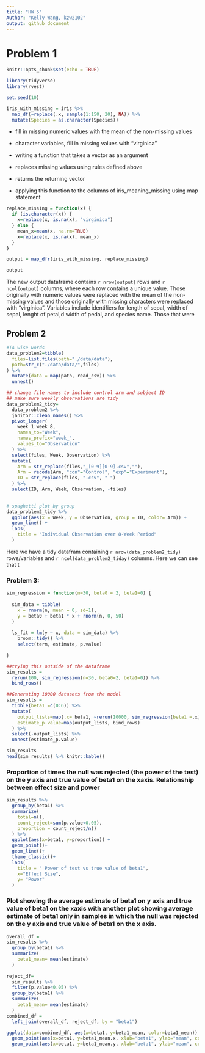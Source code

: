 ```yaml
---
title: "HW 5"
Author: "Kelly Wang, kzw2102"
output: github_document
---
```


# Problem 1
```r
knitr::opts_chunk$set(echo = TRUE)

library(tidyverse)
library(rvest)

set.seed(10)

iris_with_missing = iris %>% 
  map_df(~replace(.x, sample(1:150, 20), NA)) %>%
  mutate(Species = as.character(Species))
```
* fill in missing numeric values with the mean of the non-missing values
* character variables, fill in missing values with "virginica"

* writing a function that takes a vector as an argument 
* replaces missing values using rules defined above 
* returns the returning vector
* applying this function to the columns of iris_meaning_missing using map statement 

```r
replace_missing = function(x) {
  if (is.character(x)) {
    x=replace(x, is.na(x), "virginica")
  } else {
    mean_x=mean(x, na.rm=TRUE)
    x=replace(x, is.na(x), mean_x)
  }
}

output = map_dfr(iris_with_missing, replace_missing)

output

```
The new output dataframe contains `r nrow(output)` rows and `r ncol(output)` columns, where each row contains a unique value. Those originally with numeric values were replaced with the mean of the non-missing values and those originally with missing characters were replaced with "virginica". Variables include identifiers for length of sepal, width of sepal, lenght of petal,d width of pedal, and species name. Those that were 

## Problem 2

```r
#TA wise words
data_problem2=tibble(
  files=list.files(path="./data/data"),
  path=str_c("./data/data/",files)
) %>% 
  mutate(data = map(path, read_csv)) %>% 
  unnest()

## change file names to include control arm and subject ID
## make sure weekly observations are tidy
data_problem2_tidy= 
  data_problem2 %>% 
  janitor::clean_names() %>% 
  pivot_longer(
    week_1:week_8,
    names_to="Week",
    names_prefix="week_",
    values_to="Observation"
  ) %>% 
  select(files, Week, Observation) %>% 
  mutate(
    Arm = str_replace(files,"_[0-9][0-9].csv",""),
    Arm = recode(Arm, "con"="Control", "exp"="Experiment"),
    ID = str_replace(files, ".csv", " ")
  ) %>% 
  select(ID, Arm, Week, Observation, -files)
  

# spaghetti plot by group
data_problem2_tidy %>% 
  ggplot(aes(x = Week, y = Observation, group = ID, color= Arm)) + 
  geom_line() +
  labs(
    title = "Individual Observation over 8-Week Period"
  )
```
Here we have a tidy datafram containing `r nrow(data_problem2_tidy)` rows/variables and `r ncol(data_problem2_tiday)` columns. Here we can see that t

### Problem 3:
```r
sim_regression = function(n=30, beta0 = 2, beta1=0) {
  
  sim_data = tibble(
    x = rnorm(n, mean = 0, sd=1),
    y = beta0 + beta1 * x + rnorm(n, 0, 50)
  )
  
  ls_fit = lm(y ~ x, data = sim_data) %>% 
    broom::tidy() %>% 
    select(term, estimate, p.value)

}

##trying this outside of the dataframe
sim_results =
  rerun(100, sim_regression(n=30, beta0=2, beta1=0)) %>% 
  bind_rows()

##Generating 10000 datasets from the model
sim_results = 
  tibble(beta1 =c(0:6)) %>% 
  mutate(
    output_lists=map(.x= beta1, ~rerun(10000, sim_regression(beta1 =.x))),
    estimate_p.value=map(output_lists, bind_rows)
  ) %>% 
  select(-output_lists) %>% 
  unnest(estimate_p.value)

sim_results
head(sim_results) %>% knitr::kable()
```
### Proportion of times the null was rejected (the power of the test) on the y axis and true value of beta1 on the xaxis. Relationship between effect size and power
```r
sim_results %>% 
  group_by(beta1) %>% 
  summarize(
    total=n(),
    count_reject=sum(p.value<0.05),
    proportion = count_reject/n()
  ) %>% 
  ggplot(aes(x=beta1, y=proportion)) +
  geom_point()+
  geom_line()+
  theme_classic()+
  labs(
    title = " Power of test vs true value of beta1",
    x="Effect Size",
    y= "Power"
  )
```
### Plot showing the average estimate of beta1 on y axis and true value of beta1 on the xaxis with another plot showing average estimate of beta1 only in samples in which the null was rejected on the y axis and true value of beta1 on the x axis. 
```r
overall_df =
sim_results %>% 
  group_by(beta1) %>% 
  summarize(
    beta1_mean= mean(estimate)
  )
  
reject_df=
  sim_results %>% 
  filter(p.value<0.05) %>% 
  group_by(beta1) %>% 
  summarize(
    beta1_mean= mean(estimate)
  )
combined_df =
  left_join(overall_df, reject_df, by = "beta1")

ggplot(data=combined_df, aes(x=beta1, y=beta1_mean, color=beta1_mean)) +
  geom_point(aes(x=beta1, y=beta1_mean.x, xlab="beta1", ylab="mean", color=alpha('blue', 0.05)))+
  geom_point(aes(x=beta1, y=beta1_mean.y, xlab="beta1", ylab="mean", color=alpha('red',0.05))) + scale_color_hue(labels=c('overall beta1', 'null beta1'))
```

